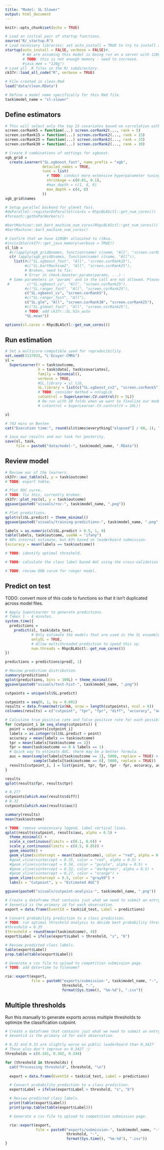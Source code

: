```yaml
---
title: "Model: SL Slower"
output: html_document
---
```


```r
knitr::opts_chunk$set(echo = TRUE)

# Load an initial pair of startup functions.
source("R/_startup.R")
# Load necessary libraries; set auto_install = TRUE to try to install any needed packages.
startup(auto_install = FALSE, verbose = FALSE)#,
        # We are assuming this model is being run on a server with 128GB+ RAM.
        # TODO: this is not enough memory - need to increase.
        #java_mem = "120g")
# Load all .R files in the R/ subdirectory.
ck37r::load_all_code("R", verbose = TRUE)

# File created in clean.Rmd
load("data/clean.RData")

# Define a model name specifically for this Rmd file.
task$model_name = "sl-slower"
```

## Define estimators

```r

# This will select only the top 15 covariates based on correlation with the outcome.
screen.corRank5 = function(...) screen.corRank2(..., rank = 5)
screen.corRank15 = function(...) screen.corRank2(..., rank = 15)
screen.corRank25 = function(...) screen.corRank2(..., rank = 25)
screen.corRank30 = function(...) screen.corRank2(..., rank = 30)

# Create 9 combinations of settings for xgboost.
xgb_grid =
  create.Learner("SL.xgboost_fast", name_prefix = "xgb",
                 detailed_names = TRUE,
                 tune = list(
                   # TODO: conduct more extensive hyperparameter tuning.
                   shrinkage = c(0.01, 0.1),
                   #max_depth = c(1, 4, 8)
                   max_depth = c(4, 8)
                 ))
xgb_grid$names

# Setup parallel backend for glmnet_fast.
#doParallel::registerDoParallel(cores = RhpcBLASctl::get_num_cores())
#foreach::getDoParWorkers()

#bartMachine::set_bart_machine_num_cores(RhpcBLASctl::get_num_cores())
#bartMachine::bart_machine_num_cores()

# Confirm that we have 120GB+ allocated to rJAva.
#invisible(ck37r::get_java_memory(verbose = TRUE))
sl_lib =
  #c(lapply(xgb_grid$names, function(name) c(name, "All", "screen.corRank25")),
  c(# lapply(xgb_grid$names, function(name) c(name, "All")),
    list(#c("SL.xgboost_fast", "All", "screen.corRank25"),
         #c("SL.bartMachine2", "All", "screen.corRank25"),
         # Broken, need to fix:
         # Error in check.booster.params(params, ...) : 
  # Same parameters in 'params' and in the call are not allowed. Please check your 'params' list.
 #        c("SL.xgboost_cv", "All", "screen.corRank25"),
         #c("SL.ranger_fast", "All", "screen.corRank25"),
         c("SL.xgboost_cv", "screen.corRank5"),
         #c("SL.ranger_fast", "All"),
         c("SL.glm", "All", "screen.corRank30", "screen.corRank25"),
         #c("SL.glmnet_fast", "All", "screen.corRank25"),
         # TODO: add ck37r::SL.h2o_auto
         "SL.mean"))

options(sl.cores = RhpcBLASctl::get_num_cores())
```

## Run estimation

```r

# Set a multicore-compatible seed for reproducibility.
set.seed(3137033, "L'Ecuyer-CMRG")
sl =
  SuperLearner(Y = task$outcome,
               X = task$data[, task$covariates],
               family = binomial(),
               verbose = TRUE,
               #SL.library = sl_lib,
               SL.library = list(c("SL.xgboost_cv2", "screen.corRank5")),
               # TODO: consider method = nnlogLik
               cvControl = SuperLearner.CV.control(V = 5L))
               # Re-run with 20 folds when we want to finalize our model.
               # cvControl = SuperLearner.CV.control(V = 20L))

sl

# 743 mins on Benten
cat("Execution time:", round(sl$times$everything["elapsed"] / 60, 1), "minutes.\n")

# Save our results and our task for posterity.
save(sl, task,
     file = paste0("data/model-", task$model_name, ".RData"))
```

## Review model

```r
# Review auc of the learners.
ck37r::auc_table(sl, y = task$outcome)
# TODO: export table.

# Plot ROC curve.
# TODO: fix this, currently broken.
ck37r::plot_roc(sl, y = task$outcome)
ggsave(paste0("visuals/roc-", task$model_name, ".png"))

# Plot predictions.
qplot(sl$SL.predict) + theme_minimal()
ggsave(paste0("visuals/training-predictions-", task$model_name, ".png"))

labels = as.numeric(sl$SL.predict > 0.5, 1, 0)
table(labels, task$outcome, useNA = "ifany")
# 88% internal estimate, but 83% based on leaderboard submission.
(accuracy = mean(labels == task$outcome))

# TODO: identify optimal threshold.

# TODO: calculate the class label based AUC using the cross-validation folds rather than resubstitution.

# TODO: review OOB curve for ranger model.

```

## Predict on test

TODO: convert more of this code to functions so that it isn't duplicated across model files.

```r

# Apply SuperLearner to generate predictions.
# Takes 1 - 4 minutes.
system.time({
  predictions =
    predict(sl, task$data_test,
            # Only estimate the models that are used in the SL ensemble.
            onlySL = TRUE,
            # Allow multithreaded prediction to speed this up.
            num.threads = RhpcBLASctl::get_num_cores())
})

predictions = predictions$pred[, 1]

# Review prediction distribution.
summary(predictions)
qplot(predictions, bins = 100L) + theme_minimal()
ggsave(paste0("visuals/test-hist-", task$model_name, ".png"))

cutpoints = unique(sl$SL.predict)

cutpoints = seq(0, 1, by = 0.001)
results = data.frame(matrix(NA, nrow = length(cutpoints), ncol = 6))
colnames(results) = c("cutpoint", "tpr", "fpr", "diff", "accuracy", "auc")

# Calculate true positive rate and false positive rate for each possible cutpoint.
for (cutpoint_i in seq_along(cutpoints)) {
  point = cutpoints[cutpoint_i]
  labels = as.integer(sl$SL.predict > point)
  accuracy = mean(labels == task$outcome)
  tpr = mean(labels[task$outcome == 1])
  fpr = mean(task$outcome == 0 & labels == 1)
  # Quick way to estimate AUC, there may be a better formula.
  auc = mean(sample(labels[task$outcome == 1], 5000, replace = TRUE) >
             sample(labels[task$outcome == 0], 5000, replace = TRUE))
  results[cutpoint_i, ] = list(point, tpr, fpr, tpr - fpr, accuracy, auc)
}

results
qplot(results$fpr, results$tpr)

# 0.277
cutpoints[which.max(results$diff)]
# 0.31
cutpoints[which.max(results$auc)]

summary(results)
mean(task$outcome)

# TODO: remove unnecessary legend, label vertical lines.
qplot(results$cutpoint, results$auc, alpha = 0.5) +
  theme_minimal() +
  scale_x_continuous(limits = c(0.1, 0.6)) +
  scale_y_continuous(limits = c(0.5, 0.85)) + 
  geom_smooth() + 
  geom_vline(xintercept = mean(task$outcome), color = "red", alpha = 0.5) +
  #geom_vline(xintercept = 0.35, color = "red", alpha = 0.5) +
  #geom_vline(xintercept = 0.34, color = "purple", alpha = 0.5) +
  #geom_vline(xintercept = 0.32, color = "darkgreen", alpha = 0.5) +
  #geom_vline(xintercept = 0.27, color = "orange") +
  geom_vline(xintercept = 0.5, color = "gray50") +
  labs(x = "Cutpoint", y = "Estimated AUC")

ggsave(paste0("visuals/cutpoint-analysis-", task$model_name, ".png"))

# Create a dataframe that contains just what we need to submit an entry.
# $eventid is the primary id for each observation.
export = data.frame(EventId = task$id_test, Label = predictions)

# Convert probability prediction to a class prediction.
# TODO: run optimal threshold analysis to decide best probability threshold.
#threshold = 0.35
(threshold = round(mean(task$outcome), 4))
export$Label = ifelse(export$Label > threshold, "s", "b")

# Review predicted class labels.
table(export$Label)
prop.table(table(export$Label))

# Generate a csv file to upload to competition submission page.
# TODO: add date+time to filename?

rio::export(export,
            file = paste0("exports/submission-", task$model_name, "-",
                          threshold, "-", 
                          format(Sys.time(), "%m-%d"), ".csv"))

```

## Multiple thresholds 

Run this manually to generate exports across multiple thresholds to optimize the classification cutpoint.

```r
# Create a dataframe that contains just what we need to submit an entry.
# $eventid is the primary id for each observation.

# 0.32 and 0.33 are slightly worse on public leaderboard than 0.3427
# These also don't improve on 0.3427 :/
thresholds = c(0.341, 0.342, 0.344)

for (threshold in thresholds) {
  cat("Processing threshold", threshold, "\n")
  
  export = data.frame(EventId = task$id_test, Label = predictions)

  # Convert probability prediction to a class prediction.
  export$Label = ifelse(export$Label > threshold, "s", "b")

  # Review predicted class labels.
  print(table(export$Label))
  print(prop.table(table(export$Label)))

  # Generate a csv file to upload to competition submission page.

  rio::export(export,
              file = paste0("exports/submission-", task$model_name, "-",
                            threshold, "-", 
                            format(Sys.time(), "%m-%d"), ".csv"))
}
  
```
